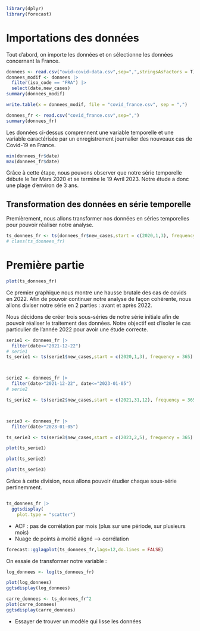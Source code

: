 ```r
library(dplyr)
library(forecast)
```


# Importations des données 

Tout d'abord, on importe les données et on sélectionne les données concernant la France. 

```r
donnees <- read.csv("owid-covid-data.csv",sep=",",stringsAsFactors = T)
donnees_modif <- donnees |> 
  filter(iso_code == "FRA") |> 
  select(date,new_cases)
summary(donnees_modif)

write.table(x = donnees_modif, file = "covid_france.csv", sep = ",")
```


```r
donnees_fr <- read.csv("covid_france.csv",sep=",")
summary(donnees_fr)
```
Les données ci-dessus comprennent une variable temporelle et une variable caractérisée par un enregistrement journalier des nouveaux cas de Covid-19 en France. 

```r
min(donnees_fr$date)
max(donnees_fr$date)
```
Grâce à cette étape, nous pouvons observer que notre série temporelle débute le 1er Mars 2020 et se termine le 19 Avril 2023. Notre étude a donc une plage d'environ de 3 ans.

## Transformation des données en série temporelle

Premièrement, nous allons transformer nos données en séries temporelles pour pouvoir réaliser notre analyse. 

```r
ts_donnees_fr <- ts(donnees_fr$new_cases,start = c(2020,1,3), frequency = 365)
# class(ts_donnees_fr)
```

# Première partie 

```r
plot(ts_donnees_fr)
```
Ce premier graphique nous montre une hausse brutale des cas de covids en 2022. Afin de pouvoir continuer notre analyse de façon cohérente, nous allons diviser notre série en 2 parties : avant et après 2022.  



Nous décidons de créer trois sous-séries de notre série initiale afin de pouvoir réaliser le traitement des données. Notre objectif est d'isoler le cas particulier de l'année 2022 pour avoir une étude correcte.

```r
serie1 <- donnees_fr |> 
  filter(date<="2021-12-22")
# serie1
ts_serie1 <- ts(serie1$new_cases,start = c(2020,1,3), frequency = 365)



serie2 <- donnees_fr |> 
  filter(date>"2021-12-22", date<="2023-01-05")
# serie2

ts_serie2 <- ts(serie2$new_cases,start = c(2021,31,12), frequency = 365)



serie3 <- donnees_fr |> 
  filter(date>"2023-01-05")

ts_serie3 <- ts(serie3$new_cases,start = c(2023,2,5), frequency = 365)
```


```r
plot(ts_serie1)
```

```r
plot(ts_serie2)
```

```r
plot(ts_serie3)
```

Grâce à cette division, nous allons pouvoir étudier chaque sous-série pertinemment.



```r

```























```r
ts_donnees_fr |> 
  ggtsdisplay(
    plot.type = "scatter")
```

- ACF : pas de corrélation par mois (plus sur une période, sur plusieurs mois)
- Nuage de points à moitié aligné --> corrélation 


```r
forecast::gglagplot(ts_donnees_fr,lags=12,do.lines = FALSE)
```

On essaie de transformer notre variable : 

```r
log_donnees <- log(ts_donnees_fr)
```

```r
plot(log_donnees)
ggtsdisplay(log_donnees)
```

```r
carre_donnees <- ts_donnees_fr^2
plot(carre_donnees)
ggtsdisplay(carre_donnees)
```


- Essayer de trouver un modèle qui lisse les données 